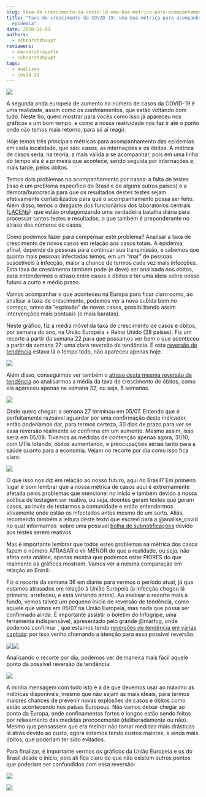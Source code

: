 ```yaml
---
slug: taxa-de-crescimento-da-covid-19-uma-boa-metrica-para-acompanhamento-da-epidemia/
title: "Taxa de crescimento da COVID-19: uma boa métrica para acompanhamento da
  epidemia"
date: 2020-11-03
authors:
  - schrarstzhaupt
reviewers:
  - marcelobragatte
  - schrarstzhaupt
tags:
  - analises
  - covid-19
---
```

![](https://redeaanalisecovid.files.wordpress.com/2020/11/sem-titulo.png?w=962)

A segunda onda europeia de aumento no número de casos da COVID-19 é uma realidade, assim como os confinamentos, que estão voltando com tudo. Neste fio, quero mostrar para vocês como isso já apareceu nos gráficos a um bom tempo, e como a nossa reatividade nos faz ir até o ponto onde não temos mais retorno, para só aí reagir.

Hoje temos três principais métricas para acompanhamento das epidemias em cada localidade, que são: casos, as internações e os óbitos. A métrica de casos seria, na teoria, a mais válida a se acompanhar, pois em uma linha do tempo ela é a primeira que acontece, sendo seguida por internações e, mais tarde, pelos óbitos.

Temos dois problemas no acompanhamento por casos: a falta de testes (isso é um problema específico do Brasil e de alguns outros países) e a demora/burocracia para que os resultados destes testes sejam efetivamente contabilizados para que o acompanhamento possa ser feito. Além disso, temos o desgaste dos funcionários dos laboratórios centrais ([LACENs](https://twitter.com/marfcg/status/1322612648727502850?s=20))  que estão protagonizando uma verdadeira batalha diária para processar tantos testes e resultados, o que também é preponderante no atraso dos números de casos.

Como podemos fazer para compensar este problema? Analisar a taxa de crescimento de novos casos em relação aos casos totais. A epidemia, afinal, depende de pessoas para continuar sua transmissão, e sabemos que quanto mais pessoas infectadas temos, em um “mar” de pessoas suscetíveis à infecção, maior a chance de termos cada vez mais infecções. Esta taxa de crescimento também pode (e deve) ser analisada nos óbitos, para entendermos o atraso entre casos e óbitos e ter uma ideia sobre nosso futuro a curto e médio prazo.

Vamos acompanhar o que aconteceu na Europa para ficar claro como, ao analisar a taxa de crescimento, podemos ver a nova subida bem no começo, antes da “explosão” de novos casos, possibilitando assim intervenções mais pontuais (e mais baratas).

Neste gráfico, fiz a média móvel da taxa de crescimento de casos e óbitos, por semana do ano, na União Européia + Reino Unido (28 países). Fiz um recorte a partir da semana 22 para que possamos ver bem o que aconteceu a partir da semana 27: uma clara reversão de tendência. E esta [reversão de tendência](https://twitter.com/schrarstzhaupt/status/1306662863126364161?s=20) estava lá o tempo todo, não apareceu apenas hoje. 

![](https://lh5.googleusercontent.com/azg6YQ_IZXROskw2y-gPNXUPKB82EVZkP__aaR21VQEE717Y5usQEYxVim2K3qLfQFpB3Drp332bBkWLydDmLZzQnInh2q2N93naVc5px3FOJ424xxTh75kN1j2TB71RdXhbY4ay)

Além disso, conseguimos ver também o [atraso desta mesma reversão de tendência](https://twitter.com/schrarstzhaupt/status/1321299507112542210?s=20) ao analisarmos a média da taxa de crescimento de óbitos, como ela apareceu apenas na semana 32, ou seja, 5 semanas.

![](https://lh4.googleusercontent.com/Q6Dn3M3eL7pbHu682A9j1eTHGYnqeTkcEJ9WNrvoHuOwlVx5NTdpiQu9tb3fJGt1_tLAbHsP-QWIQB6FEakdM3JdNBM5qI3TtY0YyNPjDQbj6Oylijlb3JQecvqojdr6Lq1BI0Mz)

Onde quero chegar: a semana 27 terminou em 05/07. Entendo que é perfeitamente razoável aguardar por uma confirmação deste indicador, então poderíamos dar, para termos certeza, 30 dias de prazo para ver se essa reversão realmente se confirma em um aumento. Mesmo assim, isso seria em 05/08. Tivemos as medidas de contenção apenas agora, 31/10, com UTIs lotando, óbitos aumentando, e preocupações sérias tanto para a saúde quanto para a economia. Vejam no recorte por dia como isso fica claro:

![](https://lh5.googleusercontent.com/V4RvG_PvDUNviPUnG5btnhP9W-ZvTomYhVD7zutsWX4hNFM-5n6HxNGI32RE_glJturan4sa2BDyz3b5yjYLmMweoACsd6X6bgSz17RBYsooDXsslcCr3zoM6HnvkeTrBacILhaC)

O que isso nos diz em relação ao nosso futuro, aqui no Brasil? Em primeiro lugar é bom lembrar que a nossa métrica de casos aqui é extremamente afetada pelos problemas que mencionei no início e também devido a nossa política de testagem ser reativa, ou seja, doentes geram testes que geram casos, ao invés de testarmos a comunidade e então entendermos ativamente onde estão os infectados antes mesmo de um surto. Aliás,  recomendo também a leitura deste texto que escrevi para a @analise_covid no qual informamos  sobre uma possível [bolha de subnotificações](https://redeaanalisecovid.wordpress.com/2020/10/16/segunda-onda-podemos-estar-em-uma-bolha-de-subnotificacoes-a-importancia-da-politica-de-testagem-no-controle-da-epidemia-de-covid-19/) devido aos testes serem reativos.

Mas é importante lembrar que todos estes problemas na métrica dos casos fazem o número ATRASAR e vir MENOR do que a realidade, ou seja, não afeta esta análise, apenas mostra que podemos estar PIORES do que realmente os gráficos mostram. Vamos ver a mesma comparação em relação ao Brasil:

Fiz o recorte da semana 36 em diante para vermos o período atual, já que estamos atrasados em relação à União Europeia (a infecção chegou lá primeiro, arrefeceu, e está voltando antes). Ao analisar o recorte mais a fundo, vemos talvez um pequeno início de reversão de tendência, como aquele que vimos em 05/07 na União Europeia, mas nada que possa ser confirmado ainda. É importante assistir o boletim do Infogripe, uma ferramenta indispensável, apresentado pelo grande @marfcg, onde podemos confirmar , que estamos tendo [reversões de tendência em várias capitais](https://www.youtube.com/watch?v=WyPIDbLdsR8): por isso venho chamando a atenção para essa possível reversão.

![](https://lh6.googleusercontent.com/5FP3npHGqg4yDJ0CR8kvc9N3LzShO0FtO0WQPPcND2-OYCFB57J6E6Zhh7CCgG-RauV5meaasH73FJ-LwMTgcHQyT2smcCsObFIb4Z1yoWW2-2nhilSbrbNCGJPFiE4-QVHxI2cM)![](https://lh6.googleusercontent.com/hosdOQyhYGfcLR7NBw0yv9rnJyG3jcODh_czMeCRb2G7skZFgyQtTWS7tMN8xU8oBTGDUOtcky906GCySgi0i2yBNBYloZWstZo6l8Jzsok7BDzqQ1INKcNl1hfbDOe3bzjWYl89)

Analisando o recorte por dia, podemos ver de maneira mais fácil aquele ponto da possível reversão de tendência:

![](https://lh3.googleusercontent.com/XF1PfyOReKyzAshukZdqlwvWpvJnjqfPuK6IJqA-aswKvmHdHs2-cEK7pVkqkomD1wHnx1xVjVfShZYF0qapaCBFhnMz9T1vqp8dLtR_TQnCtyGgpCqzkJ0z8-QJT-GVom5LKfQi)

A minha mensagem com tudo isto é a de que devemos usar ao máximo as métricas disponíveis, mesmo que não sejam as mais ideais, para termos maiores chances de prevenir novas explosões de casos e óbitos como estão acontecendo nos países Europeus. Não vamos deixar chegar ao ponto da Europa, onde confinamentos fortes e longos estão sendo feitos por relaxamento das medidas precocemente (deliberadamente ou não). Mesmo que pensassem que era melhor não tomar medidas mais drásticas lá atrás devido ao custo, agora estamos tendo custos maiores, e ainda mais óbitos, que poderiam ter sido evitados.

Para finalizar, é importante vermos os gráficos da União Europeia e os do Brasil desde o início, pois ali fica claro de que não existem outros pontos que poderiam ser confundidos com essa reversão:

![](https://lh3.googleusercontent.com/ZJ3pov0ezXSJcZOtxZZzPnYGWmG595Y91P4CZcQB5lfcnGzyfswazOxMf1ZbEm249xGlpppyucXvJtUkhJnUNSP5On6FZJMZjyE8U7YZzbLTz6D8g1W3KW0xBVmRLQStF0PQsEYE)

![](https://lh3.googleusercontent.com/1PjgYtiKUf24FIt6Ftd3-1twUCJ_UYpJ3scZGdw03Wjl7Of-diOoNyPtP_OTEIY8dGN_zmsGr1vffArtfxJ-nnV5KkkAeYvW9PVpa1HBpsGdfs-1vVB0NjsvEZ-V85vxR3JRics_)